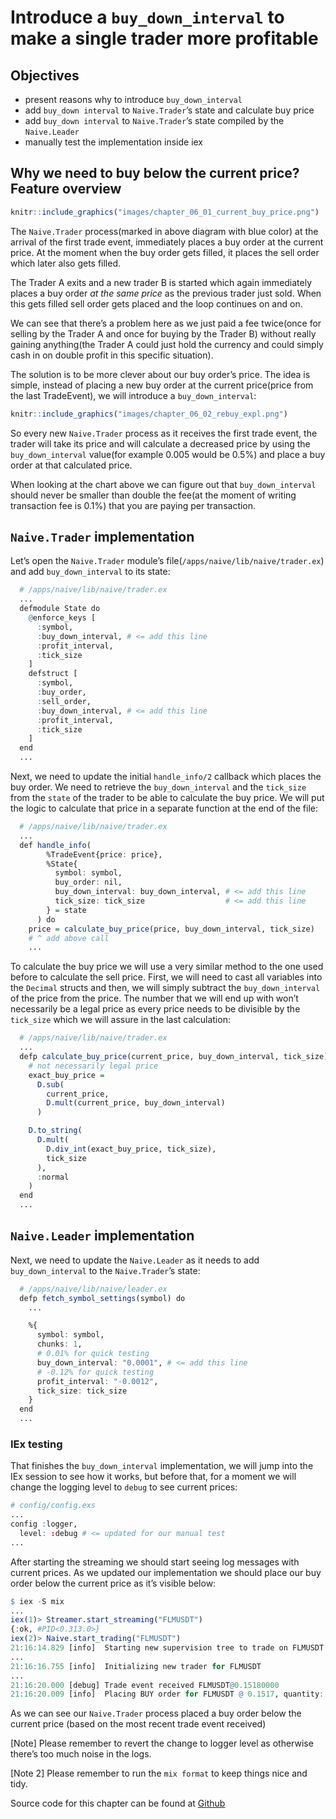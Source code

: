 # Introduce a `buy_down_interval` to make a single trader more profitable

## Objectives

- present reasons why to introduce `buy_down_interval`
- add `buy_down interval` to `Naive.Trader`'s state and calculate buy price
- add `buy_down interval` to `Naive.Trader`'s state compiled by the `Naive.Leader`
- manually test the implementation inside iex

## Why we need to buy below the current price? Feature overview

```r
knitr::include_graphics("images/chapter_06_01_current_buy_price.png")
```

The `Naive.Trader` process(marked in above diagram with blue color) at the arrival of the first trade event, immediately places a buy order at the current price. At the moment when the buy order gets filled, it places the sell order which later also gets filled.

The Trader A exits and a new trader B is started which again immediately places a buy order *at the same price* as the previous trader just sold. When this gets filled sell order gets placed and the loop continues on and on.

We can see that there's a problem here as we just paid a fee twice(once for selling by the Trader A and once for buying by the Trader B) without really gaining anything(the Trader A could just hold the currency and could simply cash in on double profit in this specific situation).

\newpage

The solution is to be more clever about our buy order's price. The idea is simple, instead of placing a new buy order at the current price(price from the last TradeEvent), we will introduce a `buy_down_interval`:

```r
knitr::include_graphics("images/chapter_06_02_rebuy_expl.png")
```

So every new `Naive.Trader` process as it receives the first trade event, the trader will take its price and will calculate a decreased price by using the `buy_down_interval` value(for example 0.005 would be 0.5%) and place a buy order at that calculated price.

When looking at the chart above we can figure out that `buy_down_interval` should never be smaller than double the fee(at the moment of writing transaction fee is 0.1%) that you are paying per transaction.



## `Naive.Trader` implementation

Let's open the `Naive.Trader` module's file(`/apps/naive/lib/naive/trader.ex`) and add `buy_down_interval` to its state:

```r
  # /apps/naive/lib/naive/trader.ex
  ...
  defmodule State do
    @enforce_keys [
      :symbol,
      :buy_down_interval, # <= add this line
      :profit_interval,
      :tick_size
    ]
    defstruct [
      :symbol,
      :buy_order,
      :sell_order,
      :buy_down_interval, # <= add this line
      :profit_interval,
      :tick_size
    ]
  end
  ...
```

Next, we need to update the initial `handle_info/2` callback which places the buy order. We need to retrieve the `buy_down_interval` and the `tick_size` from the `state` of the trader to be able to calculate the buy price. We will put the logic to calculate that price in a separate function at the end of the file:

```r
  # /apps/naive/lib/naive/trader.ex
  ...
  def handle_info(
        %TradeEvent{price: price},
        %State{
          symbol: symbol,
          buy_order: nil,
          buy_down_interval: buy_down_interval, # <= add this line
          tick_size: tick_size                  # <= add this line          
        } = state
      ) do
    price = calculate_buy_price(price, buy_down_interval, tick_size)
    # ^ add above call
    ...
```

To calculate the buy price we will use a very similar method to the one used
before to calculate the sell price. First, we will need to cast all variables
into the `Decimal` structs and then, we will simply subtract the `buy_down_interval` of the price from the price. The number that we will end up with won't necessarily be a legal price as every price needs to be divisible by the `tick_size` which we will assure in the last calculation:

```r
  # /apps/naive/lib/naive/trader.ex
  ...
  defp calculate_buy_price(current_price, buy_down_interval, tick_size) do
    # not necessarily legal price
    exact_buy_price =
      D.sub(
        current_price,
        D.mult(current_price, buy_down_interval)
      )

    D.to_string(
      D.mult(
        D.div_int(exact_buy_price, tick_size),
        tick_size
      ),
      :normal
    )
  end
  ...
```

## `Naive.Leader` implementation

Next, we need to update the `Naive.Leader` as it needs to add `buy_down_interval` to the `Naive.Trader`'s state:

```r
  # /apps/naive/lib/naive/leader.ex
  defp fetch_symbol_settings(symbol) do
    ...

    %{
      symbol: symbol,
      chunks: 1,
      # 0.01% for quick testing
      buy_down_interval: "0.0001", # <= add this line
      # -0.12% for quick testing
      profit_interval: "-0.0012",
      tick_size: tick_size
    }
  end  
  ...
```



### IEx testing

That finishes the `buy_down_interval` implementation, we will jump into the IEx session to see how it works, but before that, for a moment we will change the logging level to `debug` to see current prices:

```r
# config/config.exs
...
config :logger,
  level: :debug # <= updated for our manual test
...
```

\newpage

After starting the streaming we should start seeing log messages with current prices. As we updated our implementation we should place our buy order below the current price as it's visible below:

```r
$ iex -S mix
...
iex(1)> Streamer.start_streaming("FLMUSDT")
{:ok, #PID<0.313.0>}
iex(2)> Naive.start_trading("FLMUSDT")
21:16:14.829 [info]  Starting new supervision tree to trade on FLMUSDT
...
21:16:16.755 [info]  Initializing new trader for FLMUSDT
...
21:16:20.000 [debug] Trade event received FLMUSDT@0.15180000
21:16:20.009 [info]  Placing BUY order for FLMUSDT @ 0.1517, quantity: 100
```

As we can see our `Naive.Trader` process placed a buy order below the current price (based on the most recent trade event received)

[Note] Please remember to revert the change to logger level as otherwise there's too much noise in the logs.

[Note 2] Please remember to run the `mix format` to keep things nice and tidy.

Source code for this chapter can be found at [Github](https://github.com/Cinderella-Man/hands-on-elixir-and-otp-cryptocurrency-trading-bot-source-code/tree/chapter_06)
